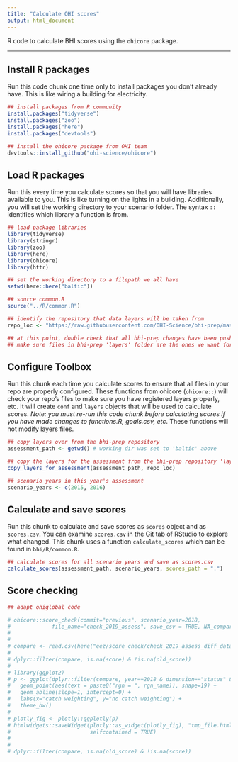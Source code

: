 ```yaml
---
title: "Calculate OHI scores"
output: html_document
---
```


R code to calculate BHI scores using the `ohicore` package.

----
## Install R packages

Run this code chunk one time only to install packages you don't already have. This is like wiring a building for electricity.

```r
## install packages from R community
install.packages("tidyverse")
install.packages("zoo")
install.packages("here")
install.packages("devtools")

## install the ohicore package from OHI team
devtools::install_github("ohi-science/ohicore")
```

## Load R packages

Run this every time you calculate scores so that you will have libraries available to you. This is like turning on the lights in a building. Additionally, you will set the working directory to your scenario folder. The syntax `::` identifies which library a function is from.

```r
## load package libraries
library(tidyverse)
library(stringr)
library(zoo)
library(here)
library(ohicore)
library(httr)

## set the working directory to a filepath we all have
setwd(here::here("baltic"))

## source common.R
source("../R/common.R")

## identify the repository that data layers will be taken from
repo_loc <- "https://raw.githubusercontent.com/OHI-Science/bhi-prep/master"

## at this point, double check that all bhi-prep changes have been pushed to github!
## make sure files in bhi-prep 'layers' folder are the ones we want for calculating scores!
```

## Configure Toolbox

Run this chunk each time you calculate scores to ensure that all files in your repo are properly configured. These functions from ohicore (`ohicore::`) will check your repo's files to make sure you have registered layers properly, etc. It will create `conf` and `layers` objects that will be used to calculate scores. *Note: you must re-run this code chunk before calculating scores if you have made changes to functions.R, goals.csv, etc*. These functions will not modify layers files.

```r
## copy layers over from the bhi-prep repository
assessment_path <- getwd() # working dir was set to 'baltic' above

## copy the layers for the assessment from the bhi-prep repository 'layers' folder
copy_layers_for_assessment(assessment_path, repo_loc)

## scenario years in this year's assessment
scenario_years <- c(2015, 2016)
```

## Calculate and save scores

Run this chunk to calculate and save scores as `scores` object and as `scores.csv`. You can examine `scores.csv` in the Git tab of RStudio to explore what changed. This chunk uses a function `calculate_scores` which can be found in `bhi/R/common.R`.

```r
## calculate scores for all scenario years and save as scores.csv
calculate_scores(assessment_path, scenario_years, scores_path = ".")
```

## Score checking

```r

## adapt ohiglobal code

# ohicore::score_check(commit="previous", scenario_year=2018,
#             file_name="check_2019_assess", save_csv = TRUE, NA_compare = TRUE)
# 
# 
# compare <- read.csv(here("eez/score_check/check_2019_assess_diff_data_2019-02-01.csv")) 
# 
# dplyr::filter(compare, is.na(score) & !is.na(old_score))
# 
# library(ggplot2)
# p <- ggplot(dplyr::filter(compare, year==2018 & dimension=="status" & goal == "FIS"), aes(x=old_score, y=score)) +
#   geom_point(aes(text = paste0("rgn = ", rgn_name)), shape=19) +
#   geom_abline(slope=1, intercept=0) +
#   labs(x="catch weighting", y="no catch weighting") + 
#   theme_bw()
# 
# plotly_fig <- plotly::ggplotly(p)
# htmlwidgets::saveWidget(plotly::as_widget(plotly_fig), "tmp_file.html", 
#                         selfcontained = TRUE)
# 
# 
# dplyr::filter(compare, is.na(old_score) & !is.na(score))

```


<!-- ## Create figures -->

<!-- Run this to create flower plots for each region. -->

<!-- ```{r plot, eval=FALSE} -->
<!-- ## source script (to be incorporated into ohicore) -->
<!-- source("https://raw.githubusercontent.com/OHI-Science/arc/master/circle2016/plot_flower_local.R") -->

<!-- PlotFlower(assessment_name = "Baltic", dir_fig_save = "reports/figures") -->
<!-- ``` -->

